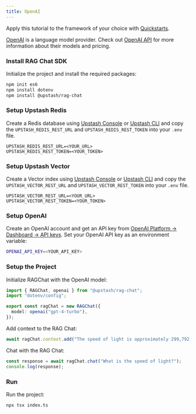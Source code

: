 ```yaml
---
title: OpenAI
---
```


<Tip>Apply this tutorial to the framework of your choice with [Quickstarts](/vector/sdks/rag-chat/quickstarts/nextjs). </Tip>

[OpenAI](https://openai.com) is a language model provider. Check out [OpenAI API](https://openai.com/api/) for more information about their models and pricing.

### Install RAG Chat SDK

Initialize the project and install the required packages:

```bash
npm init es6
npm install dotenv
npm install @upstash/rag-chat
```

### Setup Upstash Redis

Create a Redis database using [Upstash Console](https://console.upstash.com) or [Upstash CLI](https://github.com/upstash/cli) and copy the `UPSTASH_REDIS_REST_URL` and `UPSTASH_REDIS_REST_TOKEN` into your `.env` file.

```shell .env
UPSTASH_REDIS_REST_URL=<YOUR_URL>
UPSTASH_REDIS_REST_TOKEN=<YOUR_TOKEN>
```

### Setup Upstash Vector

Create a Vector index using [Upstash Console](https://console.upstash.com) or [Upstash CLI](https://github.com/upstash/cli) and copy the `UPSTASH_VECTOR_REST_URL` and `UPSTASH_VECTOR_REST_TOKEN` into your `.env` file.

```shell .env
UPSTASH_VECTOR_REST_URL=<YOUR_URL>
UPSTASH_VECTOR_REST_TOKEN=<YOUR_TOKEN>
```

### Setup OpenAI

Create an OpenAI account and get an API key from [OpenAI Platform -> Dashboard -> API keys](https://platform.openai.com/api-keys). Set your OpenAI API key as an environment variable:

```bash .env
OPENAI_API_KEY=<YOUR_API_KEY>
```

### Setup the Project

Initialize RAGChat with the OpenAI model:

```typescript index.ts
import { RAGChat, openai } from "@upstash/rag-chat";
import "dotenv/config";

export const ragChat = new RAGChat({
  model: openai("gpt-4-turbo"),
});
```

Add context to the RAG Chat:

```typescript index.ts
await ragChat.context.add("The speed of light is approximately 299,792,458 meters per second.");
```

Chat with the RAG Chat:

```typescript index.ts
const response = await ragChat.chat("What is the speed of light?");
console.log(response);
```

### Run

Run the project:

```bash
npx tsx index.ts
```
